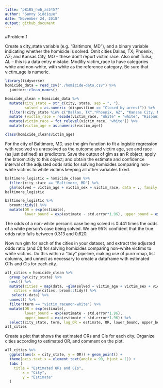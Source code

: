 ```yaml
---
title: "p8105_hw6_as5457"
author: "Sunny Siddique"
date: "November 24, 2018"
output: github_document
---
```


#Problem 1

Create a city_state variable (e.g. “Baltimore, MD”), and a binary variable indicating whether the homicide is solved. Omit cities Dallas, TX; Phoenix, AZ; and Kansas City, MO – these don’t report victim race. Also omit Tulsa, AL – this is a data entry mistake. Modifiy victim_race to have categories white and non-white, with white as the reference category. Be sure that  victim_age is numeric.

```r
library(tidyverse)
homicide_data = read_csv("./homicide-data.csv") %>% 
  janitor::clean_names()
```

```r
homicide_clean = homicide_data %>% 
  mutate(city_state = str_c(city, state, sep = ", "),
         solved = as.numeric (disposition == "Closed by arrest")) %>% 
  filter(!city_state %in% c("Dallas, TX","Phoenix, AZ", "Kansas City, MO", "Tulsa, AL")) %>% 
  mutate (victim_race = recode(victim_race, "White" = "white", "Hispanic" = "non-white", "Other" = "non-white", "Black" = "non-white", "Asian" = "non-white")) %>% 
  mutate(victim_race = fct_relevel(victim_race, "white")) %>% 
  mutate(victim_age = as.numeric(victim_age))
```


```r
class(homicide_clean$victim_age)
```

For the city of Baltimore, MD, use the glm function to fit a logistic regression with resolved vs unresolved as the outcome and victim age, sex and race (as just defined) as predictors. Save the output of glm as an R object; apply the broom::tidy to this object; and obtain the estimate and confidence interval of the adjusted odds ratio for solving homicides comparing non-white victims to white victims keeping all other variables fixed.


```r
baltimore_logistic = homicide_clean %>% 
  filter(city_state == "Baltimore, MD") %>% 
  glm(solved ~ victim_age + victim_sex + victim_race, data = ., family = binomial())
baltimore_logistic
```

```r
baltimore_logistic %>% 
  broom::tidy() %>% 
  mutate(OR = exp(estimate),
         lower_bound = exp(estimate - std.error*1.96), upper_bound = exp(estimate + std.error*1.96))
```

The odds of a non-white person's case being solved is 0.441 times the odds of a white person's case being solved. We are 95% confident that the true odds ratio falls between 0.313 and 0.620.

Now run glm for each of the cities in your dataset, and extract the adjusted odds ratio (and CI) for solving homicides comparing non-white victims to white victims. Do this within a “tidy” pipeline, making use of purrr::map, list columns, and unnest as necessary to create a dataframe with estimated ORs and CIs for each city.


```r
all_cities = homicide_clean %>% 
  group_by(city_state) %>% 
  nest() %>% 
  mutate(cities = map(data, ~glm(solved ~ victim_age + victim_sex + victim_race, data = .x, family = binomial())),
    cities = map(cities, broom::tidy)) %>% 
   select(-data) %>% 
  unnest() %>% 
  filter(term == "victim_racenon-white") %>% 
  mutate(OR = exp(estimate),
         lower_bound = exp(estimate - std.error*1.96),
         upper_bound = exp(estimate + std.error*1.96)) %>%
  select(city_state, term, log_OR = estimate, OR, lower_bound, upper_bound, p.value)
all_cities 
```


Create a plot that shows the estimated ORs and CIs for each city. Organize cities according to estimated OR, and comment on the plot.

```r
all_cities %>% 
  ggplot(aes(x = city_state, y = OR)) + geom_point() +
  theme(axis.text.x = element_text(angle = 90, hjust = 1)) +
  labs (
    title = "Estimated ORs and CIs",
        x = "City",
        y = "Estimate"
  )
```


